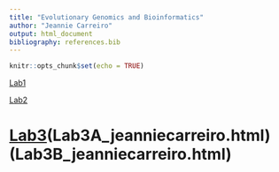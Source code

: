 ```yaml
---
title: "Evolutionary Genomics and Bioinformatics"
author: "Jeannie Carreiro"
output: html_document
bibliography: references.bib
---
```


```r
knitr::opts_chunk$set(echo = TRUE)
```

[Lab1](Lab1_jeanniecarreiro.html)

[Lab2](Lab2_jeanniecarreiro.html)

# [Lab3](Lab3_jeanniecarreiro.html)(Lab3A_jeanniecarreiro.html)(Lab3B_jeanniecarreiro.html)
